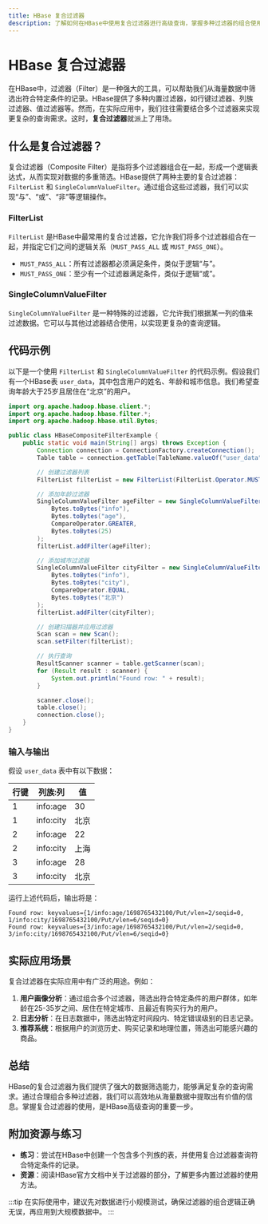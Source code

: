 ```yaml
---
title: HBase 复合过滤器
description: 了解如何在HBase中使用复合过滤器进行高级查询，掌握多种过滤器的组合使用技巧。
---
```


# HBase 复合过滤器

在HBase中，过滤器（Filter）是一种强大的工具，可以帮助我们从海量数据中筛选出符合特定条件的记录。HBase提供了多种内置过滤器，如行键过滤器、列族过滤器、值过滤器等。然而，在实际应用中，我们往往需要结合多个过滤器来实现更复杂的查询需求。这时，**复合过滤器**就派上了用场。

## 什么是复合过滤器？

复合过滤器（Composite Filter）是指将多个过滤器组合在一起，形成一个逻辑表达式，从而实现对数据的多重筛选。HBase提供了两种主要的复合过滤器：`FilterList` 和 `SingleColumnValueFilter`。通过组合这些过滤器，我们可以实现“与”、“或”、“非”等逻辑操作。

### FilterList

`FilterList` 是HBase中最常用的复合过滤器，它允许我们将多个过滤器组合在一起，并指定它们之间的逻辑关系（`MUST_PASS_ALL` 或 `MUST_PASS_ONE`）。

- `MUST_PASS_ALL`：所有过滤器都必须满足条件，类似于逻辑“与”。
- `MUST_PASS_ONE`：至少有一个过滤器满足条件，类似于逻辑“或”。

### SingleColumnValueFilter

`SingleColumnValueFilter` 是一种特殊的过滤器，它允许我们根据某一列的值来过滤数据。它可以与其他过滤器结合使用，以实现更复杂的查询逻辑。

## 代码示例

以下是一个使用 `FilterList` 和 `SingleColumnValueFilter` 的代码示例。假设我们有一个HBase表 `user_data`，其中包含用户的姓名、年龄和城市信息。我们希望查询年龄大于25岁且居住在“北京”的用户。

```java
import org.apache.hadoop.hbase.client.*;
import org.apache.hadoop.hbase.filter.*;
import org.apache.hadoop.hbase.util.Bytes;

public class HBaseCompositeFilterExample {
    public static void main(String[] args) throws Exception {
        Connection connection = ConnectionFactory.createConnection();
        Table table = connection.getTable(TableName.valueOf("user_data"));

        // 创建过滤器列表
        FilterList filterList = new FilterList(FilterList.Operator.MUST_PASS_ALL);

        // 添加年龄过滤器
        SingleColumnValueFilter ageFilter = new SingleColumnValueFilter(
            Bytes.toBytes("info"),
            Bytes.toBytes("age"),
            CompareOperator.GREATER,
            Bytes.toBytes(25)
        );
        filterList.addFilter(ageFilter);

        // 添加城市过滤器
        SingleColumnValueFilter cityFilter = new SingleColumnValueFilter(
            Bytes.toBytes("info"),
            Bytes.toBytes("city"),
            CompareOperator.EQUAL,
            Bytes.toBytes("北京")
        );
        filterList.addFilter(cityFilter);

        // 创建扫描器并应用过滤器
        Scan scan = new Scan();
        scan.setFilter(filterList);

        // 执行查询
        ResultScanner scanner = table.getScanner(scan);
        for (Result result : scanner) {
            System.out.println("Found row: " + result);
        }

        scanner.close();
        table.close();
        connection.close();
    }
}
```

### 输入与输出

假设 `user_data` 表中有以下数据：

| 行键 | 列族:列 | 值       |
|------|----------|----------|
| 1    | info:age | 30       |
| 1    | info:city| 北京     |
| 2    | info:age | 22       |
| 2    | info:city| 上海     |
| 3    | info:age | 28       |
| 3    | info:city| 北京     |

运行上述代码后，输出将是：

```
Found row: keyvalues={1/info:age/1698765432100/Put/vlen=2/seqid=0, 1/info:city/1698765432100/Put/vlen=6/seqid=0}
Found row: keyvalues={3/info:age/1698765432100/Put/vlen=2/seqid=0, 3/info:city/1698765432100/Put/vlen=6/seqid=0}
```

## 实际应用场景

复合过滤器在实际应用中有广泛的用途。例如：

1. **用户画像分析**：通过组合多个过滤器，筛选出符合特定条件的用户群体，如年龄在25-35岁之间、居住在特定城市、且最近有购买行为的用户。
2. **日志分析**：在日志数据中，筛选出特定时间段内、特定错误级别的日志记录。
3. **推荐系统**：根据用户的浏览历史、购买记录和地理位置，筛选出可能感兴趣的商品。

## 总结

HBase的复合过滤器为我们提供了强大的数据筛选能力，能够满足复杂的查询需求。通过合理组合多种过滤器，我们可以高效地从海量数据中提取出有价值的信息。掌握复合过滤器的使用，是HBase高级查询的重要一步。

## 附加资源与练习

- **练习**：尝试在HBase中创建一个包含多个列族的表，并使用复合过滤器查询符合特定条件的记录。
- **资源**：阅读HBase官方文档中关于过滤器的部分，了解更多内置过滤器的使用方法。

:::tip
在实际使用中，建议先对数据进行小规模测试，确保过滤器的组合逻辑正确无误，再应用到大规模数据中。
:::